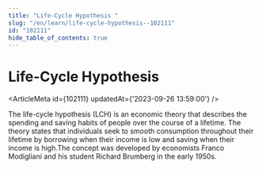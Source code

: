 ```yaml
---
title: "Life-Cycle Hypothesis "
slug: "/en/learn/life-cycle-hypothesis--102111"
id: "102111"
hide_table_of_contents: true
---
```



# Life-Cycle Hypothesis 

<ArticleMeta id={102111} updatedAt={'2023-09-26 13:59:00'} />
<div className='border-solid border-b border-t-0 my-4 border-[var(--ifm-color-gray-300)]' />

The life-cycle hypothesis (LCH) is an economic theory that describes the spending and saving habits of people over the course of a lifetime. The theory states that individuals seek to smooth consumption throughout their lifetime by borrowing when their income is low and saving when their income is high.The concept was developed by economists Franco Modigliani and his student Richard Brumberg in the early 1950s.

